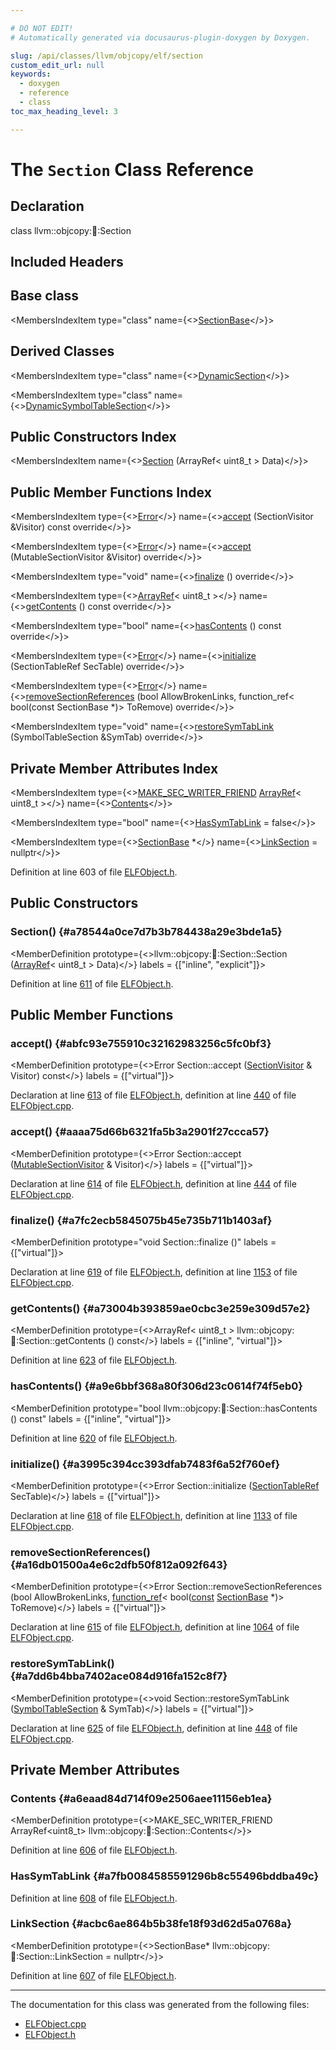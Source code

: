 ```yaml
---

# DO NOT EDIT!
# Automatically generated via docusaurus-plugin-doxygen by Doxygen.

slug: /api/classes/llvm/objcopy/elf/section
custom_edit_url: null
keywords:
  - doxygen
  - reference
  - class
toc_max_heading_level: 3

---
```





# The `Section` Class Reference

<DoxygenPage pluginConfig={pluginConfig}>



## Declaration

<CodeBlock>class llvm::objcopy::elf::Section</CodeBlock>

## Included Headers

<IncludesList>
<IncludesListItem
  filePath="ObjCopy/ELF/ELFObject.h"
  permalink="/docs/api/files/lib/lib/objcopy/lib/objcopy/elf/elfobject-h"
  isLocal="true" />
</IncludesList>

## Base class

<MembersIndex>

<MembersIndexItem
  type="class"
  name={<><a href="/docs/api/classes/llvm/objcopy/elf/sectionbase">SectionBase</a></>}>
</MembersIndexItem>

</MembersIndex>

## Derived Classes

<MembersIndex>

<MembersIndexItem
  type="class"
  name={<><a href="/docs/api/classes/llvm/objcopy/elf/dynamicsection">DynamicSection</a></>}>
</MembersIndexItem>

<MembersIndexItem
  type="class"
  name={<><a href="/docs/api/classes/llvm/objcopy/elf/dynamicsymboltablesection">DynamicSymbolTableSection</a></>}>
</MembersIndexItem>

</MembersIndex>

## Public Constructors Index

<MembersIndex>

<MembersIndexItem
  name={<><a href="#a78544a0ce7d7b3b784438a29e3bde1a5">Section</a> (ArrayRef&lt; uint8&#95;t &gt; Data)</>}>
</MembersIndexItem>

</MembersIndex>

## Public Member Functions Index

<MembersIndex>

<MembersIndexItem
  type={<><a href="/docs/api/classes/llvm/error">Error</a></>}
  name={<><a href="#abfc93e755910c32162983256c5fc0bf3">accept</a> (SectionVisitor &amp;Visitor) const override</>}>
</MembersIndexItem>

<MembersIndexItem
  type={<><a href="/docs/api/classes/llvm/error">Error</a></>}
  name={<><a href="#aaaa75d66b6321fa5b3a2901f27ccca57">accept</a> (MutableSectionVisitor &amp;Visitor) override</>}>
</MembersIndexItem>

<MembersIndexItem
  type="void"
  name={<><a href="#a7fc2ecb5845075b45e735b711b1403af">finalize</a> () override</>}>
</MembersIndexItem>

<MembersIndexItem
  type={<><a href="/docs/api/classes/llvm/arrayref">ArrayRef</a>&lt; uint8&#95;t &gt;</>}
  name={<><a href="#a73004b393859ae0cbc3e259e309d57e2">getContents</a> () const override</>}>
</MembersIndexItem>

<MembersIndexItem
  type="bool"
  name={<><a href="#a9e6bbf368a80f306d23c0614f74f5eb0">hasContents</a> () const override</>}>
</MembersIndexItem>

<MembersIndexItem
  type={<><a href="/docs/api/classes/llvm/error">Error</a></>}
  name={<><a href="#a3995c394cc393dfab7483f6a52f760ef">initialize</a> (SectionTableRef SecTable) override</>}>
</MembersIndexItem>

<MembersIndexItem
  type={<><a href="/docs/api/classes/llvm/error">Error</a></>}
  name={<><a href="#a16db01500a4e6c2dfb50f812a092f643">removeSectionReferences</a> (bool AllowBrokenLinks, function&#95;ref&lt; bool(const SectionBase &#42;)&gt; ToRemove) override</>}>
</MembersIndexItem>

<MembersIndexItem
  type="void"
  name={<><a href="#a7dd6b4bba7402ace084d916fa152c8f7">restoreSymTabLink</a> (SymbolTableSection &amp;SymTab) override</>}>
</MembersIndexItem>

</MembersIndex>

## Private Member Attributes Index

<MembersIndex>

<MembersIndexItem
  type={<><a href="/docs/api/files/lib/lib/objcopy/lib/objcopy/elf/elfobject-h/#a5574cded97b6d41af4b9b1460f282fe2">MAKE&#95;SEC&#95;WRITER&#95;FRIEND</a> <a href="/docs/api/classes/llvm/arrayref">ArrayRef</a>&lt; uint8&#95;t &gt;</>}
  name={<><a href="#a6eaad84d714f09e2506aee11156eb1ea">Contents</a></>}>
</MembersIndexItem>

<MembersIndexItem
  type="bool"
  name={<><a href="#a7fb0084585591296b8c55496bddba49c">HasSymTabLink</a> = false</>}>
</MembersIndexItem>

<MembersIndexItem
  type={<><a href="/docs/api/classes/llvm/objcopy/elf/sectionbase">SectionBase</a> &#42;</>}
  name={<><a href="#acbc6ae864b5b38fe18f93d62d5a0768a">LinkSection</a> = nullptr</>}>
</MembersIndexItem>

</MembersIndex>


Definition at line 603 of file <a href="/docs/api/files/lib/lib/objcopy/lib/objcopy/elf/elfobject-h">ELFObject.h</a>.

<SectionDefinition>

## Public Constructors

### Section() {#a78544a0ce7d7b3b784438a29e3bde1a5}

<MemberDefinition
  prototype={<>llvm::objcopy::elf::Section::Section (<a href="/docs/api/classes/llvm/arrayref">ArrayRef</a>&lt; uint8&#95;t &gt; Data)</>}
  labels = {["inline", "explicit"]}>

Definition at line <a href="/docs/api/files/lib/lib/objcopy/lib/objcopy/elf/elfobject-h/#l00611">611</a> of file <a href="/docs/api/files/lib/lib/objcopy/lib/objcopy/elf/elfobject-h">ELFObject.h</a>.
</MemberDefinition>

</SectionDefinition>

<SectionDefinition>

## Public Member Functions

### accept() {#abfc93e755910c32162983256c5fc0bf3}

<MemberDefinition
  prototype={<>Error Section::accept (<a href="/docs/api/classes/llvm/objcopy/elf/sectionvisitor">SectionVisitor</a> &amp; Visitor) const</>}
  labels = {["virtual"]}>

Declaration at line <a href="/docs/api/files/lib/lib/objcopy/lib/objcopy/elf/elfobject-h/#l00613">613</a> of file <a href="/docs/api/files/lib/lib/objcopy/lib/objcopy/elf/elfobject-h">ELFObject.h</a>, definition at line <a href="/docs/api/files/lib/lib/objcopy/lib/objcopy/elf/elfobject-cpp/#l00440">440</a> of file <a href="/docs/api/files/lib/lib/objcopy/lib/objcopy/elf/elfobject-cpp">ELFObject.cpp</a>.
</MemberDefinition>

### accept() {#aaaa75d66b6321fa5b3a2901f27ccca57}

<MemberDefinition
  prototype={<>Error Section::accept (<a href="/docs/api/classes/llvm/objcopy/elf/mutablesectionvisitor">MutableSectionVisitor</a> &amp; Visitor)</>}
  labels = {["virtual"]}>

Declaration at line <a href="/docs/api/files/lib/lib/objcopy/lib/objcopy/elf/elfobject-h/#l00614">614</a> of file <a href="/docs/api/files/lib/lib/objcopy/lib/objcopy/elf/elfobject-h">ELFObject.h</a>, definition at line <a href="/docs/api/files/lib/lib/objcopy/lib/objcopy/elf/elfobject-cpp/#l00444">444</a> of file <a href="/docs/api/files/lib/lib/objcopy/lib/objcopy/elf/elfobject-cpp">ELFObject.cpp</a>.
</MemberDefinition>

### finalize() {#a7fc2ecb5845075b45e735b711b1403af}

<MemberDefinition
  prototype="void Section::finalize ()"
  labels = {["virtual"]}>

Declaration at line <a href="/docs/api/files/lib/lib/objcopy/lib/objcopy/elf/elfobject-h/#l00619">619</a> of file <a href="/docs/api/files/lib/lib/objcopy/lib/objcopy/elf/elfobject-h">ELFObject.h</a>, definition at line <a href="/docs/api/files/lib/lib/objcopy/lib/objcopy/elf/elfobject-cpp/#l01153">1153</a> of file <a href="/docs/api/files/lib/lib/objcopy/lib/objcopy/elf/elfobject-cpp">ELFObject.cpp</a>.
</MemberDefinition>

### getContents() {#a73004b393859ae0cbc3e259e309d57e2}

<MemberDefinition
  prototype={<>ArrayRef&lt; uint8&#95;t &gt; llvm::objcopy::elf::Section::getContents () const</>}
  labels = {["inline", "virtual"]}>

Definition at line <a href="/docs/api/files/lib/lib/objcopy/lib/objcopy/elf/elfobject-h/#l00623">623</a> of file <a href="/docs/api/files/lib/lib/objcopy/lib/objcopy/elf/elfobject-h">ELFObject.h</a>.
</MemberDefinition>

### hasContents() {#a9e6bbf368a80f306d23c0614f74f5eb0}

<MemberDefinition
  prototype="bool llvm::objcopy::elf::Section::hasContents () const"
  labels = {["inline", "virtual"]}>

Definition at line <a href="/docs/api/files/lib/lib/objcopy/lib/objcopy/elf/elfobject-h/#l00620">620</a> of file <a href="/docs/api/files/lib/lib/objcopy/lib/objcopy/elf/elfobject-h">ELFObject.h</a>.
</MemberDefinition>

### initialize() {#a3995c394cc393dfab7483f6a52f760ef}

<MemberDefinition
  prototype={<>Error Section::initialize (<a href="/docs/api/classes/llvm/objcopy/elf/sectiontableref">SectionTableRef</a> SecTable)</>}
  labels = {["virtual"]}>

Declaration at line <a href="/docs/api/files/lib/lib/objcopy/lib/objcopy/elf/elfobject-h/#l00618">618</a> of file <a href="/docs/api/files/lib/lib/objcopy/lib/objcopy/elf/elfobject-h">ELFObject.h</a>, definition at line <a href="/docs/api/files/lib/lib/objcopy/lib/objcopy/elf/elfobject-cpp/#l01133">1133</a> of file <a href="/docs/api/files/lib/lib/objcopy/lib/objcopy/elf/elfobject-cpp">ELFObject.cpp</a>.
</MemberDefinition>

### removeSectionReferences() {#a16db01500a4e6c2dfb50f812a092f643}

<MemberDefinition
  prototype={<>Error Section::removeSectionReferences (bool AllowBrokenLinks, <a href="/docs/api/classes/llvm/function-ref">function&#95;ref</a>&lt; bool(<a href="/docs/api/files/lib/lib/target/lib/target/aarch64/aarch64promoteconstant-cpp/#a90f8350fecae261c25be85d38b451bff">const</a> <a href="/docs/api/classes/llvm/objcopy/elf/sectionbase">SectionBase</a> &#42;)&gt; ToRemove)</>}
  labels = {["virtual"]}>

Declaration at line <a href="/docs/api/files/lib/lib/objcopy/lib/objcopy/elf/elfobject-h/#l00615">615</a> of file <a href="/docs/api/files/lib/lib/objcopy/lib/objcopy/elf/elfobject-h">ELFObject.h</a>, definition at line <a href="/docs/api/files/lib/lib/objcopy/lib/objcopy/elf/elfobject-cpp/#l01064">1064</a> of file <a href="/docs/api/files/lib/lib/objcopy/lib/objcopy/elf/elfobject-cpp">ELFObject.cpp</a>.
</MemberDefinition>

### restoreSymTabLink() {#a7dd6b4bba7402ace084d916fa152c8f7}

<MemberDefinition
  prototype={<>void Section::restoreSymTabLink (<a href="/docs/api/classes/llvm/objcopy/elf/symboltablesection">SymbolTableSection</a> &amp; SymTab)</>}
  labels = {["virtual"]}>

Declaration at line <a href="/docs/api/files/lib/lib/objcopy/lib/objcopy/elf/elfobject-h/#l00625">625</a> of file <a href="/docs/api/files/lib/lib/objcopy/lib/objcopy/elf/elfobject-h">ELFObject.h</a>, definition at line <a href="/docs/api/files/lib/lib/objcopy/lib/objcopy/elf/elfobject-cpp/#l00448">448</a> of file <a href="/docs/api/files/lib/lib/objcopy/lib/objcopy/elf/elfobject-cpp">ELFObject.cpp</a>.
</MemberDefinition>

</SectionDefinition>

<SectionDefinition>

## Private Member Attributes

### Contents {#a6eaad84d714f09e2506aee11156eb1ea}

<MemberDefinition
  prototype={<>MAKE&#95;SEC&#95;WRITER&#95;FRIEND ArrayRef&lt;uint8&#95;t&gt; llvm::objcopy::elf::Section::Contents</>}>

Definition at line <a href="/docs/api/files/lib/lib/objcopy/lib/objcopy/elf/elfobject-h/#l00606">606</a> of file <a href="/docs/api/files/lib/lib/objcopy/lib/objcopy/elf/elfobject-h">ELFObject.h</a>.
</MemberDefinition>

### HasSymTabLink {#a7fb0084585591296b8c55496bddba49c}

<MemberDefinition
  prototype="bool llvm::objcopy::elf::Section::HasSymTabLink = false">

Definition at line <a href="/docs/api/files/lib/lib/objcopy/lib/objcopy/elf/elfobject-h/#l00608">608</a> of file <a href="/docs/api/files/lib/lib/objcopy/lib/objcopy/elf/elfobject-h">ELFObject.h</a>.
</MemberDefinition>

### LinkSection {#acbc6ae864b5b38fe18f93d62d5a0768a}

<MemberDefinition
  prototype={<>SectionBase&#42; llvm::objcopy::elf::Section::LinkSection = nullptr</>}>

Definition at line <a href="/docs/api/files/lib/lib/objcopy/lib/objcopy/elf/elfobject-h/#l00607">607</a> of file <a href="/docs/api/files/lib/lib/objcopy/lib/objcopy/elf/elfobject-h">ELFObject.h</a>.
</MemberDefinition>

</SectionDefinition>

<hr/>

The documentation for this class was generated from the following files:

<ul>
<li><a href="/docs/api/files/lib/lib/objcopy/lib/objcopy/elf/elfobject-cpp">ELFObject.cpp</a></li>
<li><a href="/docs/api/files/lib/lib/objcopy/lib/objcopy/elf/elfobject-h">ELFObject.h</a></li>
</ul>

</DoxygenPage>
